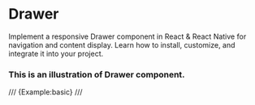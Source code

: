 # Drawer

Implement a responsive Drawer component in React & React Native for navigation and content display. Learn how to install, customize, and integrate it into your project.


### This is an illustration of Drawer component.
/// {Example:basic} ///